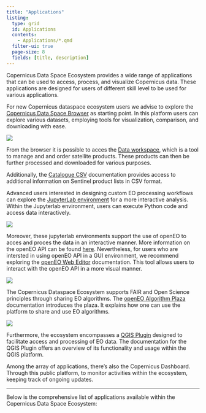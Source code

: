 ```yaml
---
title: "Applications"
listing:
  type: grid
  id: Applications
  contents:
    - Applications/*.qmd
  filter-ui: true
  page-size: 8
  fields: [title, description]
---
```



Copernicus Data Space Ecosystem provides a wide range of applications that can be used to access, process, and visualize Copernicus data. These applications are designed for users of different skill level to be used for various applications.

For new Copernicus dataspace ecosystem users we advise to explore the [Copernicus Data Space Browser](Applications/Browser.qmd) as starting point. In this platform users can explore various datasets, employing tools for visualization, comparison, and downloading with ease. 

![](Applications/_images/SearchResult.png)

From the browser it is possible to acces the [Data workspace](Applications/DataWorkspace.qmd), which is a tool to manage and and order satellite products. These products can then be further processed and downloaded for various purposes.

Additionally, the [Catalogue CSV](Applications/Catalogue-csv.qmd) documentation provides access to additional information on Sentinel product lists in CSV format.

Advanced users interested in designing custom EO processing workflows can explore the [JupyterLab environment](Applications/JupyterHub.qmd) for a more interactive analysis. Within the Jupyterlab environment, users can execute Python code and access data interactively.

![](Applications/_images/JupyterLab_welcome.png)

Moreover, these jupyterlab environments support the use of openEO to acces and proces the data in an interactive manner. More information on the openEO API can be found [here](APIs/openEO/openEO.qmd). Nevertheless, for users who are intersted in using openEO API in a GUI environment, we recommend exploring the [openEO Web Editor](Applications/WebEditor.qmd) documentation. This tool allows users to interact with the openEO API in a more visual manner.


![](Applications/_images/webeditor/webeditor_result.PNG)

The Copernicus Dataspace Ecosystem supports FAIR and Open Science principles through sharing EO algorithms. The [openEO Algorithm Plaza](Applications/AlgorithmPlaza.qmd) documentation introduces the plaza. It explains how one can use the platform to share and use EO algorithms.


![](Applications/_images/PlazaOverview.png)

Furthermore, the ecosystem encompasses a [QGIS Plugin](Applications/QGIS.qmd) designed to facilitate access and processing of EO data. The documentation for the QGIS Plugin offers an overview of its functionality and usage within the QGIS platform.

Among the array of applications, there's also the Copernicus Dashboard. Through this public platform, to monitor activities within the ecosystem, keeping track of ongoing updates.


---

Below is the comprehensive list of applications available within the Copernicus Data Space Ecosystem:

::: {#Applications}
:::

